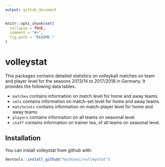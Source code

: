 ```yaml
---
output: github_document
---
```


<!-- README.md is generated from README.Rmd. Please edit that file -->

```r
knitr::opts_chunk$set(
  collapse = TRUE,
  comment = "#>",
  fig.path = "README-"
)
```

# volleystat

This packages contains detailed statistics on volleyball matches on team and player level for the seasons 2013/14 
to 2017/2018 in Germany. It provides the following data tables.

- `matches` contains information on match level for home and away teams.
- `sets` contains information on match-set level for home and away teams.
- `matchstats` contains information on match-player level for home and away teams
- `players` contains information on all teams on seasonal level.
- `staff` contains information on trainer tea, of all teams on seasonal level.

## Installation

You can install volleystat from github with:

```r
devtools::install_github("bozhinvi/volleystat")
```

